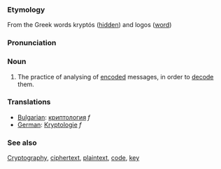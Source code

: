 ===Etymology===
From the Greek words kryptós ([[hidden]]) and logos ([[word]])

===Pronunciation===

===Noun===
# The practice of analysing of [[encode|encoded]] messages, in order to [[decode]] them.

===Translations===
*[[Bulgarian]]: [[криптология]] ''f''
*[[German]]: [[Kryptologie]] ''f''


===See also===
[[Cryptography]], [[ciphertext]], [[plaintext]], [[code]], [[key]]